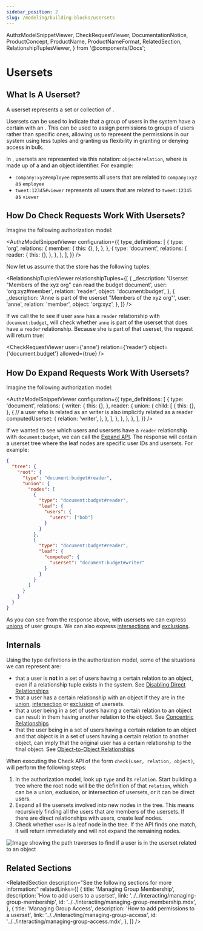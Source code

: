 ```yaml
---
sidebar_position: 2
slug: /modeling/building-blocks/usersets
---
```


  AuthzModelSnippetViewer,
  CheckRequestViewer,
  DocumentationNotice,
  ProductConcept,
  ProductName,
  ProductNameFormat,
  RelatedSection,
  RelationshipTuplesViewer,
} from '@components/Docs';

# Usersets

<DocumentationNotice />

## What Is A Userset?

A userset represents a set or collection of <ProductConcept section="what-is-a-user" linkName="users" />.

Usersets can be used to indicate that a group of users in the system have a certain <ProductConcept section="what-is-a-relation" linkName="relation" /> with an <ProductConcept section="what-is-an-object" linkName="object" />. This can be used to assign permissions to groups of users rather than specific ones, allowing us to represent the permissions in our system using less tuples and granting us flexibility in granting or denying access in bulk.

In <ProductName format={ProductNameFormat.ShortForm}/>, usersets are represented via this notation: `object#relation`, where <ProductConcept section="what-is-an-object" linkName="object" /> is made up of a <ProductConcept section="what-is-a-type" linkName="type" /> and an object identifier. For example:

- `company:xyz#employee` represents all users that are related to `company:xyz` as `employee`
- `tweet:12345#viewer` represents all users that are related to `tweet:12345` as `viewer`

## How Do Check Requests Work With Usersets?

Imagine the following authorization model:

<AuthzModelSnippetViewer
  configuration={{
    type_definitions: [
      {
        type: 'org',
        relations: {
          member: {
            this: {},
          },
        },
      },
      {
        type: 'document',
        relations: {
          reader: {
            this: {},
          },
        },
      },
    ],
  }}
/>

Now let us assume that the store has the following tuples:

<RelationshipTuplesViewer
  relationshipTuples={[
    {
      _description: 'Userset "Members of the xyz org" can read the budget document',
      user: 'org:xyz#member',
      relation: 'reader',
      object: 'document:budget',
    },
    {
      _description: 'Anne is part of the userset "Members of the xyz org"',
      user: 'anne',
      relation: 'member',
      object: 'org:xyz',
    },
  ]}
/>

If we call the <ProductConcept section="what-is-a-check-request" linkName="check API" /> to see if user `anne` has a `reader` relationship with `document:budget`, <ProductName format={ProductNameFormat.ShortForm}/> will check whether `anne` is part of the userset that does have a `reader` relationship. Because she is part of that userset, the request will return true:

<CheckRequestViewer user={'anne'} relation={'reader'} object={'document:budget'} allowed={true} />

## How Do Expand Requests Work With Usersets?

Imagine the following authorization model:

<AuthzModelSnippetViewer
  configuration={{
    type_definitions: [
      {
        type: 'document',
        relations: {
          writer: {
            this: {},
          },
          reader: {
            union: {
              child: [
                {
                  this: {},
                },
                {
                  // a user who is related as an writer is also implicitly related as a reader
                  computedUserset: {
                    relation: 'writer',
                  },
                },
              ],
            },
          },
        },
      },
    ],
  }}
/>

If we wanted to see which users and usersets have a `reader` relationship with `document:budget`, we can call the [Expand API](/api/service#/Relationship%20Queries/Expand). The response will contain a userset tree where the leaf nodes are specific user IDs and usersets. For example:

```json
{
  "tree": {
    "root": {
      "type": "document:budget#reader",
      "union": {
        "nodes": [
          {
            "type": "document:budget#reader",
            "leaf": {
              "users": {
                "users": ["bob"]
              }
            }
          },
          {
            "type": "document:budget#reader",
            "leaf": {
              "computed": {
                "userset": "document:budget#writer"
              }
            }
          }
        ]
      }
    }
  }
}
```

As you can see from the response above, with usersets we can express [unions](../../configuration-language.mdx#the-union-operator) of user groups. We can also express [intersections](../../configuration-language.mdx#the-intersection-operator) and [exclusions](../../configuration-language.mdx#the-exclusion-operator).

## Internals

Using the type definitions in the authorization model, some of the situations we can represent are:

- that a user is **not** in a set of users having a certain relation to an object, even if a relationship tuple exists in the system. See [Disabling Direct Relationships](./direct-relationships.mdx#2-with-direct-relationships-disabled)
- that a user has a certain relationship with an object if they are in the [union](../../configuration-language.mdx#the-union-operator), [intersection](../../configuration-language.mdx#the-intersection-operator) or [exclusion](../../configuration-language.mdx#the-exclusion-operator) of usersets.
- that a user being in a set of users having a certain relation to an object can result in them having another relation to the object. See [Concentric Relationships](./concentric-relationships.mdx)
- that the user being in a set of users having a certain relation to an object and that object is in a set of users having a certain relation to another object, can imply that the original user has a certain relationship to the final object. See [Object-to-Object Relationships](./object-to-object-relationships.mdx)

When executing the Check API of the form `check(user, relation, object)`, <ProductName format={ProductNameFormat.ShortForm}/> will perform the following steps:

1. In the authorization model, look up `type` and its `relation`. Start building a tree where the root node will be the definition of that `relation`, which can be a union, exclusion, or intersection of usersets, or it can be direct users.
1. Expand all the usersets involved into new nodes in the tree. This means recursively finding all the users that are members of the usersets. If there are direct relationships with users, create leaf nodes.
1. Check whether `user` is a leaf node in the tree. If the API finds one match, it will return immediately and will not expand the remaining nodes.

![Image showing the path <ProductName format={ProductNameFormat.ShortForm}/> traverses to find if a user is in the userset related to an object](./assets/usersets-check-tree.png)

## Related Sections

<RelatedSection
  description="See the following sections for more information:"
  relatedLinks={[
    {
      title: 'Managing Group Membership',
      description: 'How to add users to a userset',
      link: '../../interacting/managing-group-membership',
      id: '../../interacting/managing-group-membership.mdx',
    },
    {
      title: 'Managing Group Access',
      description: 'How to add permissions to a userset',
      link: '../../interacting/managing-group-access',
      id: '../../interacting/managing-group-access.mdx',
    },
  ]}
/>
